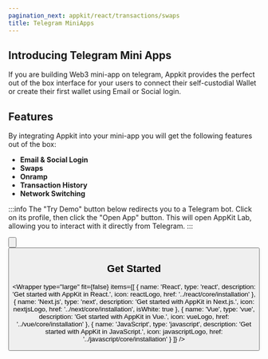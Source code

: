 ```yaml
---
pagination_next: appkit/react/transactions/swaps
title: Telegram MiniApps
---
```





## Introducing Telegram Mini Apps

If you are building Web3 mini-app on telegram, Appkit provides the perfect out of the box interface for your users to connect their self-custodial Wallet or create their first wallet using Email or Social login. 

## Features

By integrating Appkit into your mini-app you will get the following features out of the box:

- **Email & Social Login**
- **Swaps**
- **Onramp**
- **Transaction History**
- **Network Switching**

:::info
The "Try Demo" button below redirects you to a Telegram bot. Click on its profile, then click the "Open App" button. This will open AppKit Lab, allowing you to interact with it directly from Telegram.
:::

<Button name="Try Demo" url="https://t.me/appkit_test_ggr_bot" /> <br/> <Button name="Check our Telegram Miniapps Guide" url="https://reown.com/blog/how-to-build-a-telegram-mini-app" />


## Get Started

<Wrapper
  type="large"
  fit={false}
  items={[
    {
      name: 'React',
      type: 'react',
      description: 'Get started with AppKit in React.',
      icon: reactLogo,
      href: '../react/core/installation'
    },
    {
      name: 'Next.js',
      type: 'next',
      description: 'Get started with AppKit in Next.js.',
      icon: nextjsLogo,
      href: '../next/core/installation',
      isWhite: true
    },
    {
      name: 'Vue',
      type: 'vue',
      description: 'Get started with AppKit in Vue.',
      icon: vueLogo,
      href: '../vue/core/installation'
    },
    {
      name: 'JavaScript',
      type: 'javascript',
      description: 'Get started with AppKit in JavaScript.',
      icon: javascriptLogo,
      href: '../javascript/core/installation'
    }
  ]}
/>